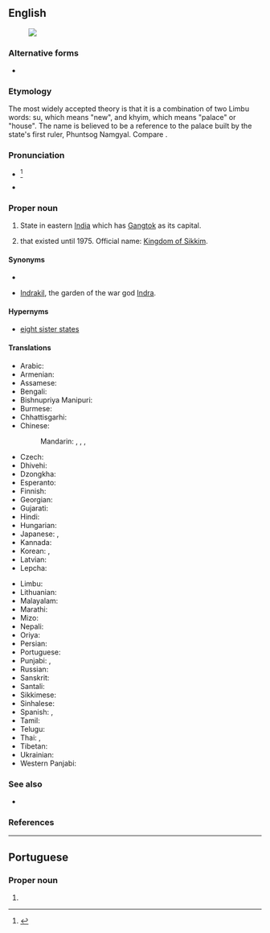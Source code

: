 ==English==
{{wikipedia}}
[[Image:Sikkim in India (disputed hatched).svg|thumb|]]

===Alternative forms===
* {{alter|en|Sikhim||obsolete}}

===Etymology===
The most widely accepted theory is that it is a combination of two Limbu words: su, which means "new", and khyim, which means "palace" or "house". The name is believed to be a reference to the palace built by the state's first ruler, Phuntsog Namgyal. Compare {{cog|sip|སུ་ཁྱིམ}}.

===Pronunciation===
* {{IPA|en|/ˈsɪkɪm/}}<ref>{{R:Dictionary.com}}</ref>
* {{audio|en|Lif-Sikkim.ogg|Audio (in the Limbu language)}}

===Proper noun===
{{en-proper noun}}

# {{senseid|en|Q1505}}State in eastern [[India]] which has [[Gangtok]] as its capital.
# {{senseid|en|Q3960459}}{{lb|en|historical}} {{place|en|country|cont/Asia}} that existed until 1975. Official name: [[Kingdom of Sikkim]].

====Synonyms====
* {{l|en|Kingdom of Sikkim}}
* {{q|historic}} [[Indrakil]], the garden of the war god [[Indra]].

====Hypernyms====
* [[eight sister states]]

====Translations====
{{trans-top|id=Q1505|state in eastern India which has Gangtok as its capital}}
* Arabic: {{t|ar|سِيكِيم|m|tr=sikīm}}
* Armenian: {{t|hy|Սիկկիմ}}
* Assamese: {{t|as|ছিক্কিম|sc=Beng}}
* Bengali: {{t|bn|সিক্কিম}}
* Bishnupriya Manipuri: {{t|bpy|সিকিম}}
* Burmese: {{t|my|ဆစ်ကင်}}
* Chhattisgarhi: {{t-needed|hne}}
* Chinese:
*: Mandarin: {{t+|cmn|錫金|sc=Hani}}, {{t+|cmn|锡金|tr=Xī​jīn​|sc=Hani}}, {{t|cmn|錫金邦|sc=Hani}}, {{t|cmn|锡金邦|tr=Xī​jīn-bāng|sc=Hani}}
* Czech: {{t+|cs|Sikkim|m}}
* Dhivehi: {{t|dv|ސިއްކީމް}}
* Dzongkha: {{t|dz|སུ་ཁྱིམ }}
* Esperanto: {{t|eo|Sikimo}}
* Finnish: {{t|fi|Sikkim}}
* Georgian: {{t|ka|სიკიმი}}
* Gujarati: {{t|gu|સિક્કિમ}}
* Hindi: {{t+|hi|सिक्किम}}
* Hungarian: {{t+|hu|Szikkim}}
* Japanese: {{t|ja|シッキム州|tr=Sikkimu-shū}}, {{t|ja|シッキム|tr=Sikkimu}}
* Kannada: {{t+|kn|ಸಿಕ್ಕಿಂ|sc=Knda}}
* Korean: {{t|ko|^시킴 주}}, {{t|ko|^시킴}}
* Latvian: {{t|lv|Sikima}}
* Lepcha: {{t-needed|lep}}
{{trans-mid}}
* Limbu: {{t-needed|lif}}
* Lithuanian: {{t|lt|Sikimas}}
* Malayalam: {{t|ml|സിക്കിം|sc=Mlym}}
* Marathi: {{t|mr|सिक्किम}}
* Mizo: {{t-needed|lus}}
* Nepali: {{t+|ne|सिक्किम|sc=Deva}}
* Oriya: {{t|or|ସିକିମ}}
* Persian: {{t|fa|سیکیم|tr=Sikim|sc=fa-Arab}}
* Portuguese: {{t|pt|Sikkim|m}}
* Punjabi: {{t|pa|ਸਿੱਕਮ}}, {{t|pa|ਸਿਕਿਮ}}
* Russian: {{t|ru|Сикки́м|m}}
* Sanskrit: {{t|sa|सिक्किम}}
* Santali: {{t-needed|sat}}
* Sikkimese: {{t|sip|སུ་ཁྱིམ}}
* Sinhalese: {{t|si|සිකිම්}}
* Spanish: {{t|es|Sikkim}}, {{t|es|Sikín}}
* Tamil: {{t|ta|சிக்கிம்}}
* Telugu: {{t+|te|సిక్కిం}}
* Thai: {{t|th|รัฐสิกขิม|tr=rát sìk-kĭm}}, {{t|th|สิกขิม|tr=sìk-kĭm}}
* Tibetan: {{t|bo|འབྲས་ལྗོངས|sc=Tibt}}
* Ukrainian: {{t|uk|Сіккім|sc=Cyrl}}
* Western Panjabi: {{t+|pnb|سکم}}
{{trans-bottom}}

===See also===
* {{list:states of India/en}}

===References===
<references/>

----

==Portuguese==

===Proper noun===
{{pt-proper noun|m}}

# {{place|pt|state|in northeast|c/India|t1=Sikkim}}